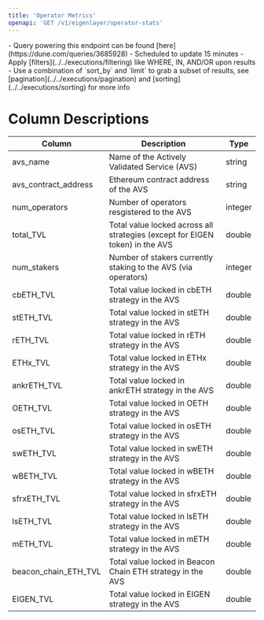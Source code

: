```yaml
---
title: 'Operator Metrics'
openapi: 'GET /v1/eigenlayer/operator-stats'
---
```


<Note>
- Query powering this endpoint can be found [here](https://dune.com/queries/3685928)
- Scheduled to update 15 minutes
- Apply [filters](../../executions/filtering) like WHERE, IN, AND/OR upon results
- Use a combination of `sort_by` and `limit` to grab a subset of results, see [pagination](../../executions/pagination) and [sorting](../../executions/sorting) for more info
</Note>

# Column Descriptions

| Column                    | Description                                                         | Type       |
| ------------------------- | ------------------------------------------------------------------- | ---------- |
| avs_name                  | Name of the Actively Validated Service (AVS)                        | string     |
| avs_contract_address      | Ethereum contract address of the AVS                                | string     |
| num_operators             | Number of operators resgistered to the AVS   | integer    |
| total_TVL                 | Total value locked across all strategies (except for EIGEN token) in the AVS             | double     |
| num_stakers               | Number of stakers currently staking to the AVS (via operators)                  | integer    |
| cbETH_TVL                 | Total value locked in cbETH strategy in the AVS                 | double     |
| stETH_TVL                 | Total value locked in stETH strategy in the AVS                 | double     |
| rETH_TVL                  | Total value locked in rETH strategy in the AVS                  | double     |
| ETHx_TVL                  | Total value locked in ETHx strategy in the AVS                  | double     |
| ankrETH_TVL               | Total value locked in ankrETH strategy in the AVS               | double     |
| OETH_TVL                  | Total value locked in OETH strategy in the AVS                  | double     |
| osETH_TVL                 | Total value locked in osETH strategy in the AVS                 | double     |
| swETH_TVL                 | Total value locked in swETH strategy in the AVS                 | double     |
| wBETH_TVL                 | Total value locked in wBETH strategy in the AVS                 | double     |
| sfrxETH_TVL               | Total value locked in sfrxETH strategy in the AVS               | double     |
| lsETH_TVL                 | Total value locked in lsETH strategy in the AVS                 | double     |
| mETH_TVL                  | Total value locked in mETH strategy in the AVS                  | double     |
| beacon_chain_ETH_TVL      | Total value locked in Beacon Chain ETH strategy in the AVS      | double     |
| EIGEN_TVL                 | Total value locked in EIGEN strategy in the AVS      | double     |

